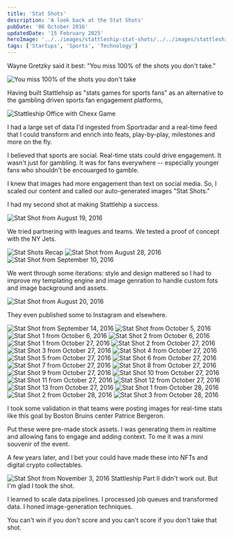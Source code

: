 ```yaml
---
title: 'Stat Shots'
description: 'A look back at the Stat Shots'
pubDate: '06 October 2016'
updatedDate: '15 February 2025'
heroImage: '../../images/stattleship-stat-shots/../../images/stattleship-stat-shots/Screenshot 2016-08-28 13.24.22.png'
tags: ['Startups', 'Sports', 'Technology']
---
```



Wayne Gretzky said it best: "You miss 100% of the shots you don't take."

<Image src={fortune} alt="You miss 100% of the shots you don't take" />

Having built Stattlehsip as "stats games for sports fans" as an alternative to the gambling driven sports fan engagement platforms,

<Image src={stattleOffice} alt="Stattleship Office with Chexx Game" />

I had a large set of data I'd ingested from Sportradar and a real-time feed that I could transform and enrich into feats, play-by-play, milestones and more on the fly.

I believed that sports are social. Real-time stats could drive engagement. It wasn't just for gambling. It was for fans everywhere -- especially younger fans who shouldn't be encouarged to gamble.

I knew that images had more engagement than text on social media. So, I scaled our content and called our auto-generated images "Stat Shots."

I had my second shot at making Stattlehip a success.

<Image src={statShot0819} alt="Stat Shot from August 19, 2016" />

We tried partnering with leagues and teams. We tested a proof of concept with the NY Jets.

<Image src={statShotRecap} alt="Stat Shots Recap" />

<Image src={statShot0828} alt="Stat Shot from August 28, 2016" />

<Image src={statShot0910} alt="Stat Shot from September 10, 2016" />

We went through some iterations: style and design mattered so I had to improve my templating engine and image genration to handle custom fots and image background and assets.

<Image src={statShot0820} alt="Stat Shot from August 20, 2016" />

They even published some to Instagram and elsewhere.

<Image src={statShot0914} alt="Stat Shot from September 14, 2016" />

<Image src={statShot1005} alt="Stat Shot from October 5, 2016" />

<Image src={statShot1006a} alt="Stat Shot 1 from October 6, 2016" />

<Image src={statShot1006b} alt="Stat Shot 2 from October 6, 2016" />

<Image src={statShot1027a} alt="Stat Shot 1 from October 27, 2016" />

<Image src={statShot1027b} alt="Stat Shot 2 from October 27, 2016" />

<Image src={statShot1027c} alt="Stat Shot 3 from October 27, 2016" />

<Image src={statShot1027d} alt="Stat Shot 4 from October 27, 2016" />

<Image src={statShot1027e} alt="Stat Shot 5 from October 27, 2016" />

<Image src={statShot1027f} alt="Stat Shot 6 from October 27, 2016" />

<Image src={statShot1027g} alt="Stat Shot 7 from October 27, 2016" />

<Image src={statShot1027h} alt="Stat Shot 8 from October 27, 2016" />

<Image src={statShot1027i} alt="Stat Shot 9 from October 27, 2016" />

<Image src={statShot1027j} alt="Stat Shot 10 from October 27, 2016" />

<Image src={statShot1027k} alt="Stat Shot 11 from October 27, 2016" />

<Image src={statShot1027l} alt="Stat Shot 12 from October 27, 2016" />

<Image src={statShot1027m} alt="Stat Shot 13 from October 27, 2016" />

<Image src={statShot1028a} alt="Stat Shot 1 from October 28, 2016" />

<Image src={statShot1028b} alt="Stat Shot 2 from October 28, 2016" />

<Image src={statShot1028c} alt="Stat Shot 3 from October 28, 2016" />

I took some validation in that teams were posting images for real-time stats like this goal by Boston Bruins center Patrice Bergeron.

Put these were pre-made stock assets. I was generating them in realtime and allowing fans to engage and adding context. To me it was a mini souvenir of the event.

A few years later, and I bet your could have made these into NFTs and digital crypto collectables.

<Image src={statShot1103} alt="Stat Shot from November 3, 2016" />
Stattleship Part II didn't work out. But I'm glad I took the shot.

I learned to scale data pipelines. I processed job queues and transformed data. I honed image-generation techniques.

You can't win if you don't score and you can't score if you don't take that shot.
